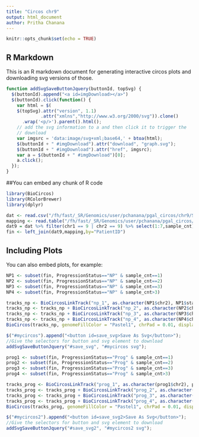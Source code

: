 ```yaml
---
title: "Circos chr9"
output: html_document
author: Pritha Chanana
---
```


```r
knitr::opts_chunk$set(echo = TRUE)
```

## R Markdown

This is an R markdown document for generating interactive circos plots and downloading svg versions of those. 

```js
function addSvgSaveButtonJquery(buttonId, topSvg) {
  $(buttonId).append("<a id=imgDownload></a>")
  $(buttonId).click(function() {
    var html = $(
    $(topSvg).attr("version", 1.1)
             .attr("xmlns","http://www.w3.org/2000/svg")).clone()
      .wrap('<p/>').parent().html();
    // add the svg information to a and then click it to trigger the
    // download
    var imgsrc = 'data:image/svg+xml;base64,' + btoa(html);
    $(buttonId + " #imgDownload").attr("download", "graph.svg");
    $(buttonId + " #imgDownload").attr("href", imgsrc);
    var a = $(buttonId + " #imgDownload")[0];
    a.click();
  });
}
```

##You can embed any chunk of R code

```r
library(BioCircos)
library(RColorBrewer)
library(dplyr)

dat <- read.csv("/fh/fast/_SR/Genomics/user/pchanana/pgal_circos/chr9/SVmerge.csv", header=T, sep=";")
mapping <- read.table("/fh/fast/_SR/Genomics/user/pchanana/pgal_circos/chr9/svmerge_map.txt", sep="\t", header=TRUE)
dat9 = dat %>% filter(chr1 == 9 | chr2 == 9) %>% select(1:7,sample_cnt) 
fin <- left_join(dat9,mapping,by="PatientID")
```

## Including Plots
You can also embed plots, for example:

```r
NP1 <- subset(fin, ProgressionStatus=="NP" & sample_cnt==1)
NP2 <- subset(fin, ProgressionStatus=="NP" & sample_cnt==2)
NP3 <- subset(fin, ProgressionStatus=="NP" & sample_cnt==3)
NP4 <- subset(fin, ProgressionStatus=="NP" & sample_cnt>3)

tracks_np <- BioCircosLinkTrack("np_1", as.character(NP1$chr2), NP1$start2, NP1$end2, as.character(NP1$chr1),NP1$start1,NP1$end1, maxRadius = 0.95, color=brewer.pal(8,"Dark2")[8], width=0.7)
tracks_np <- tracks_np + BioCircosLinkTrack("np_2", as.character(NP2$chr2), NP2$start2, NP2$end2, as.character(NP2$chr1),NP2$start1,NP2$end1, maxRadius = 0.95, color="blue", width=1.3)
tracks_np <- tracks_np + BioCircosLinkTrack("np_3", as.character(NP3$chr2), NP3$start2, NP3$end2, as.character(NP3$chr1),NP3$start1,NP3$end1, maxRadius = 0.95, color="green", width=1.3)
tracks_np <- tracks_np + BioCircosLinkTrack("np_4", as.character(NP4$chr2), NP4$start2, NP4$end2, as.character(NP4$chr1),NP4$start1,NP4$end1, maxRadius = 0.95, color="darkorange", width=1.3)
BioCircos(tracks_np, genomeFillColor = "Pastel1", chrPad = 0.01, displayGenomeBorder = FALSE, genomeTicksTextSize = 0, genomeTicksScale = 10e+06, elementId = "mycircos", genome="hg19")
```


```js
$("#mycircos").append("<button id=save_svg>Save As Svg</button>");
//Give the selectors for button and svg element to download
addSvgSaveButtonJquery("#save_svg", "#mycircos svg");
```


```r
prog1 <- subset(fin, ProgressionStatus=="Prog" & sample_cnt==1)
prog2 <- subset(fin, ProgressionStatus=="Prog" & sample_cnt==2)
prog3 <- subset(fin, ProgressionStatus=="Prog" & sample_cnt==3)
prog4 <- subset(fin, ProgressionStatus=="Prog" & sample_cnt>3)

tracks_prog <- BioCircosLinkTrack("prog_1", as.character(prog1$chr2), prog1$start2, prog1$end2,as.character(prog1$chr1),prog1$start1,prog1$end1, maxRadius = 0.95, color=brewer.pal(8,"Dark2")[8], width=0.7)
tracks_prog <- tracks_prog + BioCircosLinkTrack("prog_2", as.character(prog2$chr2), prog2$start2, prog2$end2, as.character(prog2$chr1),prog2$start1,prog2$end1, maxRadius = 0.95, color="blue", width=1.1)
tracks_prog <- tracks_prog + BioCircosLinkTrack("prog_3", as.character(prog3$chr2), prog3$start2, prog3$end2, as.character(prog3$chr1),prog3$start1,prog3$end1, maxRadius = 0.95, color="green", width=1.1)
tracks_prog <- tracks_prog + BioCircosLinkTrack("prog_4", as.character(prog4$chr2), prog4$start2, prog4$end2, as.character(prog4$chr1),prog4$start1,prog4$end1, maxRadius = 0.95, color="darkorange", width =1.1)
BioCircos(tracks_prog, genomeFillColor = "Pastel1", chrPad = 0.01, displayGenomeBorder = FALSE, genomeTicksTextSize = 0, genomeTicksScale = 10e+06, elementId = "mycircos2", genome="hg19")
```


```js
$("#mycircos2").append("<button id=save_svg2>Save As Svg</button>");
//Give the selectors for button and svg element to download
addSvgSaveButtonJquery("#save_svg2", "#mycircos2 svg");
```
